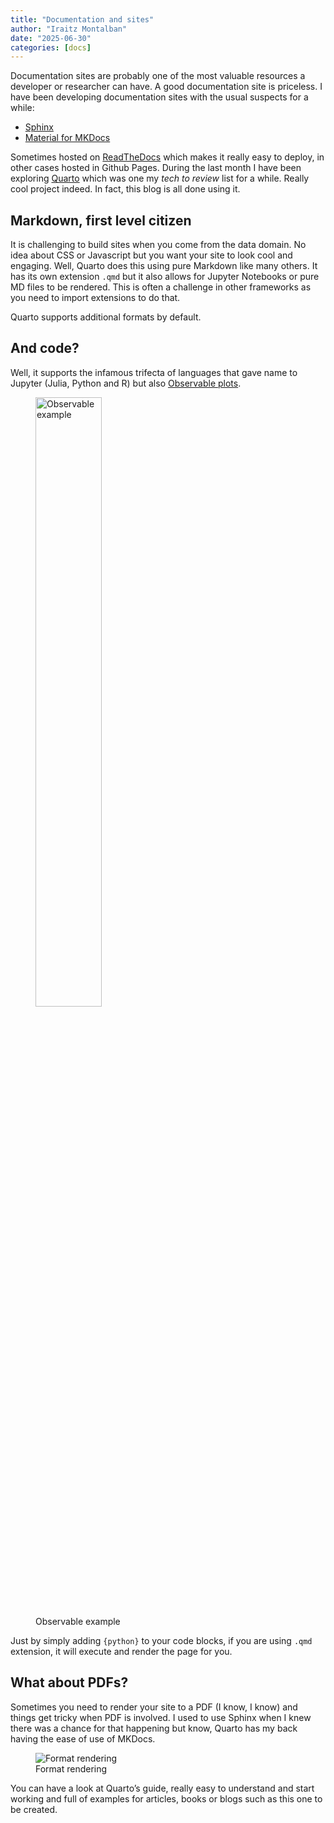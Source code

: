 ```yaml
---
title: "Documentation and sites"
author: "Iraitz Montalban"
date: "2025-06-30"
categories: [docs]
---
```


Documentation sites are probably one of the most valuable resources a developer or researcher can have. A good documentation site is priceless. I have been developing documentation sites with the usual suspects for a while:

* [Sphinx](https://www.sphinx-doc.org/en/master/)
* [Material for MKDocs](https://squidfunk.github.io/mkdocs-material/)

Sometimes hosted on [ReadTheDocs](https://about.readthedocs.com/) which makes it really easy to deploy, in other cases hosted in Github Pages. During the last month I have been exploring [Quarto](https://quarto.org/) which was one my _tech to review_ list for a while. Really cool project indeed. In fact, this blog is all done using it.

## Markdown, first level citizen

It is challenging to build sites when you come from the data domain. No idea about CSS or Javascript but you want your site to look cool and engaging. Well, Quarto does this using pure Markdown like many others. It has its own extension `.qmd` but it also allows for Jupyter Notebooks or pure MD files to be rendered. This is often a challenge in other frameworks as you need to import extensions to do that.

Quarto supports additional formats by default.

## And code?

Well, it supports the infamous trifecta of languages that gave name to Jupyter (Julia, Python and R) but also [Observable plots](https://observablehq.com/).

![Observable example](https://quarto.org/images/hello-observable.png){width=50%}

Just by simply adding `{python}` to your code blocks, if you are using `.qmd` extension, it will execute and render the page for you. 

## What about PDFs?

Sometimes you need to render your site to a PDF (I know, I know) and things get tricky when PDF is involved. I used to use Sphinx when I knew there was a chance for that happening but know, Quarto has my back having the ease of use of MKDocs.

![Format rendering](https://quarto.org/docs/get-started/hello/images/qmd-how-it-works.png)

You can have a look at Quarto's guide, really easy to understand and start working and full of examples for articles, books or blogs such as this one to be created.